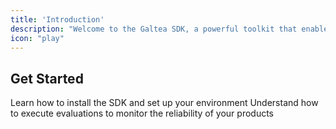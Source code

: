 ```yaml
---
title: 'Introduction'
description: "Welcome to the Galtea SDK, a powerful toolkit that enables developers to integrate Galtea's AI evaluation capabilities directly into their workflows. Our SDK provides programmatic access to comprehensive testing, evaluation, and compliance features to improve AI reliability and accelerate development."
icon: "play"
---
```



<SDKOverview />

## Get Started

<CardGroup cols={2}>
  <Card title="Installation" icon="cube" href="/sdk/installation">
    Learn how to install the SDK and set up your environment
  </Card>
  <Card title="Quickstart" icon="rocket" href="/sdk/quickstart">
    Understand how to execute evaluations to monitor the reliability of your products
  </Card>
</CardGroup>
